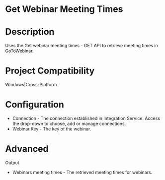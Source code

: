 ﻿# Get Webinar Meeting Times

# Description

Uses the Get webinar meeting times -
                        GET API to retrieve meeting times in GoToWebinar.

# Project Compatibility

Windows|Cross-Platform

# Configuration

* Connection - The connection established in Integration Service. Access the drop-down to choose, add or manage connections.
* Webinar Key - The key of the webinar.

# Advanced

Output

* Webinars meeting times - The retrieved meeting times for webinars.
